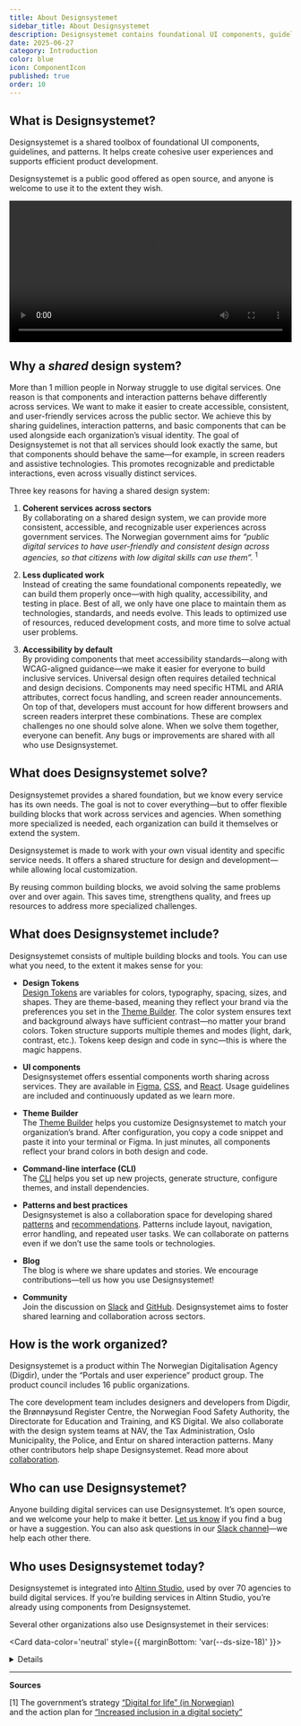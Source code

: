 ```yaml
---
title: About Designsystemet
sidebar_title: About Designsystemet
description: Designsystemet contains foundational UI components, guidelines, and patterns that are valuable to share across organizations.
date: 2025-06-27
category: Introduction
color: blue
icon: ComponentIcon
published: true
order: 10
---
```


## What is Designsystemet?
Designsystemet is a shared toolbox of foundational UI components, guidelines, and patterns. It helps create cohesive user experiences and supports efficient product development.

Designsystemet is a public good offered as open source, and anyone is welcome to use it to the extent they wish.

<video controls preload="metadata" width="100%">
  <source src="/videos/designsystemet/designsystemet-info.mp4" type="video/mp4" />
  <track
    label="Norwegian"
    kind="subtitles"
    srcLang="nb"
    src="/videos/designsystemet/designsystemet-info-no.vtt"
    default 
  />
  <track
    label="English"
    kind="subtitles"
    srcLang="en"
    src="/videos/designsystemet/designsystemet-info-en.vtt"
  />
  Your browser does not support the video tag.
</video>

## Why a _shared_ design system?
More than 1 million people in Norway struggle to use digital services. One reason is that components and interaction patterns behave differently across services. We want to make it easier to create accessible, consistent, and user-friendly services across the public sector. We achieve this by sharing guidelines, interaction patterns, and basic components that can be used alongside each organization’s visual identity. The goal of Designsystemet is not that all services should look exactly the same, but that components should behave the same—for example, in screen readers and assistive technologies. This promotes recognizable and predictable interactions, even across visually distinct services.

Three key reasons for having a shared design system:

1. **Coherent services across sectors**  
By collaborating on a shared design system, we can provide more consistent, accessible, and recognizable user experiences across government services. The Norwegian government aims for _“public digital services to have user-friendly and consistent design across agencies, so that citizens with low digital skills can use them”._ <sup>1</sup>

2. **Less duplicated work**  
Instead of creating the same foundational components repeatedly, we can build them properly once—with high quality, accessibility, and testing in place. Best of all, we only have one place to maintain them as technologies, standards, and needs evolve. This leads to optimized use of resources, reduced development costs, and more time to solve actual user problems.

3. **Accessibility by default**  
By providing components that meet accessibility standards—along with WCAG-aligned guidance—we make it easier for everyone to build inclusive services. Universal design often requires detailed technical and design decisions. Components may need specific HTML and ARIA attributes, correct focus handling, and screen reader announcements. On top of that, developers must account for how different browsers and screen readers interpret these combinations. These are complex challenges no one should solve alone. When we solve them together, everyone can benefit. Any bugs or improvements are shared with all who use Designsystemet.

## What does Designsystemet solve?
Designsystemet provides a shared foundation, but we know every service has its own needs. The goal is not to cover everything—but to offer flexible building blocks that work across services and agencies. When something more specialized is needed, each organization can build it themselves or extend the system.

Designsystemet is made to work with your own visual identity and specific service needs. It offers a shared structure for design and development—while allowing local customization.

By reusing common building blocks, we avoid solving the same problems over and over again. This saves time, strengthens quality, and frees up resources to address more specialized challenges.

## What does Designsystemet include?

Designsystemet consists of multiple building blocks and tools. You can use what you need, to the extent it makes sense for you:

- **Design Tokens**  
  [Design Tokens](/en/fundamentals/design-tokens/variables) are variables for colors, typography, spacing, sizes, and shapes. They are theme-based, meaning they reflect your brand via the preferences you set in the [Theme Builder](/en/fundamentals/themebuilder/own-theme). The color system ensures text and background always have sufficient contrast—no matter your brand colors. Token structure supports multiple themes and modes (light, dark, contrast, etc.). Tokens keep design and code in sync—this is where the magic happens.

- **UI components**  
  Designsystemet offers essential components worth sharing across services. They are available in [Figma](https://www.figma.com/@designsystemet), [CSS](https://www.npmjs.com/package/@digdir/designsystemet-css), and [React](https://www.npmjs.com/package/@digdir/designsystemet-react). Usage guidelines are included and continuously updated as we learn more.

- **Theme Builder**  
  The [Theme Builder](https://theme.designsystemet.no/en) helps you customize Designsystemet to match your organization’s brand. After configuration, you copy a code snippet and paste it into your terminal or Figma. In just minutes, all components reflect your brand colors in both design and code.

- **Command-line interface (CLI)**  
  The [CLI](https://www.npmjs.com/package/@digdir/designsystemet) helps you set up new projects, generate structure, configure themes, and install dependencies.

- **Patterns and best practices**  
  Designsystemet is also a collaboration space for developing shared [patterns](/en/patterns) and [recommendations](/en/best-practices). Patterns include layout, navigation, error handling, and repeated user tasks. We can collaborate on patterns even if we don’t use the same tools or technologies.

- **Blog**  
  The blog is where we share updates and stories. We encourage contributions—tell us how you use Designsystemet!

- **Community**  
  Join the discussion on [Slack](https://designsystemet.no/slack) and [GitHub](https://github.com/digdir/designsystemet/discussions/categories/samarbeid-m%C3%B8nster-for-innbyggertjenester). Designsystemet aims to foster shared learning and collaboration across sectors.

## How is the work organized?
Designsystemet is a product within The Norwegian Digitalisation Agency (Digdir), under the “Portals and user experience” product group. The product council includes 16 public organizations.

The core development team includes designers and developers from Digdir, the Brønnøysund Register Centre, the Norwegian Food Safety Authority, the Directorate for Education and Training, and KS Digital. We also collaborate with the design system teams at NAV, the Tax Administration, Oslo Municipality, the Police, and Entur on shared interaction patterns. Many other contributors help shape Designsystemet. Read more about [collaboration](/en/fundamentals/introduction/collaboration).

## Who can use Designsystemet?

Anyone building digital services can use Designsystemet. It’s open source, and we welcome your help to make it better. [Let us know](https://github.com/digdir/designsystemet/issues/new/choose) if you find a bug or have a suggestion. You can also ask questions in our [Slack channel](https://designsystemet.no/slack)—we help each other there.

## Who uses Designsystemet today?

Designsystemet is integrated into [Altinn Studio](https://altinn.studio/), used by over 70 agencies to build digital services. If you’re building services in Altinn Studio, you’re already using components from Designsystemet.

Several other organizations also use Designsystemet in their services:

<Card data-color='neutral' style={{ marginBottom: 'var(--ds-size-18)' }}>
  <Details>
    <DetailsSummary>Examples of use</DetailsSummary>
    <DetailsContent>
- [Mattilsynet](https://www.mattilsynet.no/) builds its design system on top of Designsystemet  
- [Utdanningsdirektoratet](https://www.udir.no/) builds its design system on top of Designsystemet  
- [Brønnøysundregistrene](https://www.brreg.no/) uses Designsystemet in [Virksomhetsopplysninger](https://virksomhet.brreg.no/nb/oppslag/enheter) and [Støtteregister](https://stotte.brreg.no/nb/oppslag/stoettetildeling)  
- [Data.norge.no](https://data.norge.no) uses tokens, components, and patterns from Designsystemet  
- [Tolletaten](https://www.toll.no/) uses Designsystemet on their website  
- [KS Digital](https://ksdigital.no/) uses Designsystemet in services like [ledsagerbevis.no](https://ledsagerbevis.no/)  
- [Arbeidstilsynet](https://www.arbeidstilsynet.no/) uses Designsystemet on their site  
- [Help site for common solutions](https://eid.difi.no/nb) uses tokens and components from Designsystemet  
- [Digdir.no](https://www.digdir.no/), [UU-tilsynet](https://www.uutilsynet.no/), [UU-status](https://uustatus.no/), and the [Collaboration portal](https://samarbeid.digdir.no/) use tokens from Designsystemet  

<br/>

Do you know of another service using Designsystemet?  
We’d love to hear about it—[send us an email](mailto:designsystem@digdir.no)!
    </DetailsContent>
  </Details>
</Card>

---

**Sources**

[1] The government’s strategy [“Digital for life” (in Norwegian)](https://www.regjeringen.no/contentassets/8f8751780e9749bfa8946526b51f10f4/digital-hele-livet.pdf)  
and the action plan for [“Increased inclusion in a digital society”](https://www.regjeringen.no/no/dokumenter/handlingsplan-for-auka-inkludering-i-eit-digitalt-samfunn/id2984233/)
